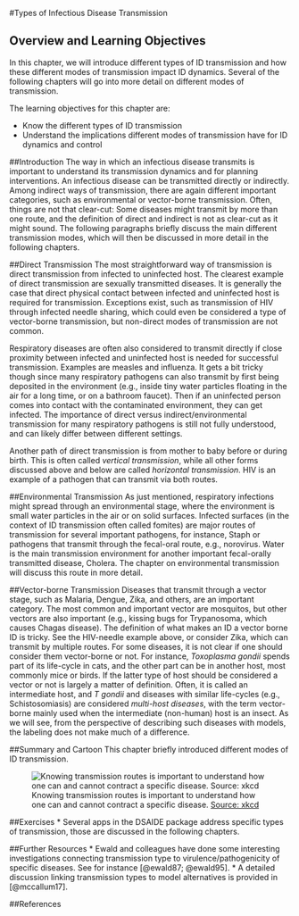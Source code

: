 #Types of Infectious Disease Transmission


## Overview and Learning Objectives
In this chapter, we will introduce different types of ID transmission and how these different modes of transmission impact ID dynamics. Several of the following chapters will go into more detail on different modes of transmission.

The learning objectives for this chapter are:

* Know the different types of ID transmission
* Understand the implications different modes of transmission have for ID dynamics and control


##Introduction
The way in which an infectious disease transmits is important to understand its transmission dynamics and for planning interventions. An infectious disease can be transmitted directly or indirectly. Among indirect ways of transmission, there are again different important categories, such as environmental or vector-borne transmission. Often, things are not that clear-cut: Some diseases might transmit by more than one route, and the definition of direct and indirect is not as clear-cut as it might sound. The following paragraphs briefly discuss the main different transmission modes, which will then be discussed in more detail in the following chapters.

##Direct Transmission
The most straightforward way of transmission is direct transmission from infected to uninfected host. The clearest example of direct transmission are sexually transmitted diseases. It is generally the case that direct physical contact between infected and uninfected host is required for transmission. Exceptions exist, such as transmission of HIV through infected needle sharing, which could even be considered a type of vector-borne transmission, but non-direct modes of transmission are not common. 

Respiratory diseases are often also considered to transmit directly if close proximity between infected and uninfected host is needed for successful transmission. Examples are measles and influenza. It gets a bit tricky though since many respiratory pathogens can also transmit by first being deposited in the environment (e.g., inside tiny water particles floating in the air for a long time, or on a bathroom faucet). Then if an uninfected person comes into contact with the contaminated environment, they can get infected. The importance of direct versus indirect/environmental transmission for many respiratory pathogens is still not fully understood, and can likely differ between different settings. 

Another path of direct transmission is from mother to baby before or during birth. This is often called _vertical transmission_, while all other forms discussed above and below are called _horizontal transmission_. HIV is an example of a pathogen that can transmit via both routes.  

##Environmental Transmission
As just mentioned, respiratory infections might spread through an environmental stage, where the environment is small water particles in the air or on solid surfaces. Infected surfaces (in the context of ID transmission often called fomites) are major routes of transmission for several important pathogens, for instance, Staph or pathogens that transmit through the fecal-oral route, e.g., norovirus. Water is the main transmission environment for another important fecal-orally transmitted disease, Cholera. The chapter on environmental transmission will discuss this route in more detail.

##Vector-borne Transmission
Diseases that transmit through a vector stage, such as Malaria, Dengue, Zika, and others, are an important category. The most common and important vector are mosquitos, but other vectors are also important (e.g., kissing bugs for Trypanosoma, which causes Chagas disease). The definition of what makes an ID a vector borne ID is tricky. See the HIV-needle example above, or consider Zika, which can transmit by multiple routes. For some diseases, it is not clear if one should consider them vector-borne or not. For instance, _Toxoplasma gondii_ spends part of its life-cycle in cats, and the other part can be in another host, most commonly mice or birds. If the latter type of host should be considered a vector or not is largely a matter of definition. Often, it is called an intermediate host, and _T gondii_  and diseases with similar life-cycles (e.g., Schistosomiasis) are considered _multi-host diseases_, with the term vector-borne mainly used when the intermediate (non-human) host is an insect. As we will see, from the perspective of describing such diseases with models, the labeling does not make much of a difference.


##Summary and Cartoon
This chapter briefly introduced different modes of ID transmission. 

![Knowing transmission routes is important to understand how one can and cannot contract a specific disease. [Source: xkcd](https://xkcd.com/574/)](./images/xkcd-swine_flu.png)



##Exercises
* Several apps in the DSAIDE package address specific types of transmission, those are discussed in the following chapters.


##Further Resources
* Ewald and colleagues have done some interesting investigations connecting transmission type to virulence/pathogenicity of specific diseases. See for instance [@ewald87; @ewald95].
* A detailed discussion linking transmission types to model alternatives is provided in [@mccallum17].

##References

